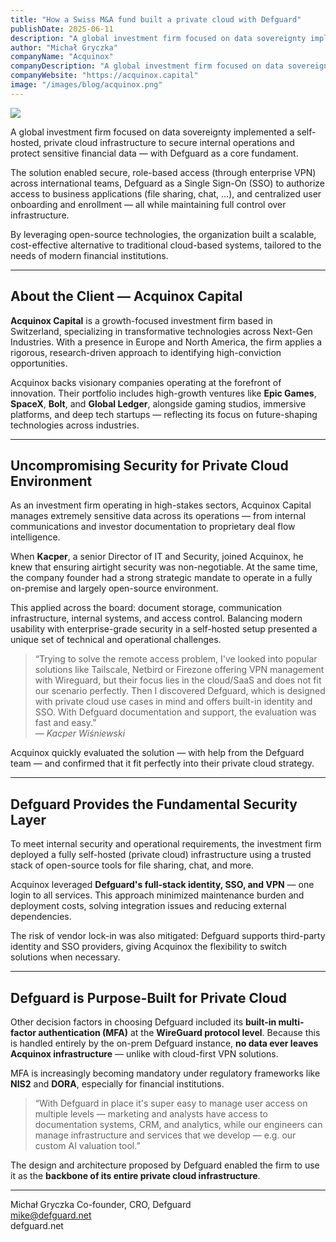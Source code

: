 ---
title: "How a Swiss M&A fund built a private cloud with Defguard"
publishDate: 2025-06-11
description: "A global investment firm focused on data sovereignty implemented a self-hosted, private cloud infrastructure to secure internal operations and protect sensitive financial data — with Defguard as a core fundament."
author: "Michał Gryczka"
companyName: "Acquinox"
companyDescription: "A global investment firm focused on data sovereignty implemented a self-hosted, private cloud infrastructure to secure internal operations and protect sensitive financial data with Defguard as a core fundament."
companyWebsite: "https://acquinox.capital"
image: "/images/blog/acquinox.png"
---

![](/images/blog/acquinox.png)

A global investment firm focused on data sovereignty implemented a self-hosted, private cloud infrastructure to secure internal operations and protect sensitive financial data — with Defguard as a core fundament.

The solution enabled secure, role-based access (through enterprise VPN) across international teams, Defguard as a Single Sign-On (SSO) to authorize access to business applications (file sharing, chat, …), and centralized user onboarding and enrollment — all while maintaining full control over infrastructure.

By leveraging open-source technologies, the organization built a scalable, cost-effective alternative to traditional cloud-based systems, tailored to the needs of modern financial institutions.

---

## About the Client — Acquinox Capital

**Acquinox Capital** is a growth-focused investment firm based in Switzerland, specializing in transformative technologies across Next-Gen Industries. With a presence in Europe and North America, the firm applies a rigorous, research-driven approach to identifying high-conviction opportunities.

Acquinox backs visionary companies operating at the forefront of innovation. Their portfolio includes high-growth ventures like **Epic Games**, **SpaceX**, **Bolt**, and **Global Ledger**, alongside gaming studios, immersive platforms, and deep tech startups — reflecting its focus on future-shaping technologies across industries.

---

## Uncompromising Security for Private Cloud Environment

As an investment firm operating in high-stakes sectors, Acquinox Capital manages extremely sensitive data across its operations — from internal communications and investor documentation to proprietary deal flow intelligence.

When **Kacper**, a senior Director of IT and Security, joined Acquinox, he knew that ensuring airtight security was non-negotiable. At the same time, the company founder had a strong strategic mandate to operate in a fully on-premise and largely open-source environment.

This applied across the board: document storage, communication infrastructure, internal systems, and access control. Balancing modern usability with enterprise-grade security in a self-hosted setup presented a unique set of technical and operational challenges.

> “Trying to solve the remote access problem, I've looked into popular solutions like Tailscale, Netbird or Firezone offering VPN management with Wireguard, but their focus lies in the cloud/SaaS and does not fit our scenario perfectly. Then I discovered Defguard, which is designed with private cloud use cases in mind and offers built-in identity and SSO. With Defguard documentation and support, the evaluation was fast and easy.”  
> — *Kacper Wiśniewski*

Acquinox quickly evaluated the solution — with help from the Defguard team — and confirmed that it fit perfectly into their private cloud strategy.

---

## Defguard Provides the Fundamental Security Layer

To meet internal security and operational requirements, the investment firm deployed a fully self-hosted (private cloud) infrastructure using a trusted stack of open-source tools for file sharing, chat, and more.

Acquinox leveraged **Defguard's full-stack identity, SSO, and VPN** — one login to all services. This approach minimized maintenance burden and deployment costs, solving integration issues and reducing external dependencies.

The risk of vendor lock-in was also mitigated: Defguard supports third-party identity and SSO providers, giving Acquinox the flexibility to switch solutions when necessary.

---

## Defguard is Purpose-Built for Private Cloud

Other decision factors in choosing Defguard included its **built-in multi-factor authentication (MFA)** at the **WireGuard protocol level**. Because this is handled entirely by the on-prem Defguard instance, **no data ever leaves Acquinox infrastructure** — unlike with cloud-first VPN solutions.

MFA is increasingly becoming mandatory under regulatory frameworks like **NIS2** and **DORA**, especially for financial institutions.

> “With Defguard in place it's super easy to manage user access on multiple levels — marketing and analysts have access to documentation systems, CRM, and analytics, while our engineers can manage infrastructure and services that we develop — e.g. our custom AI valuation tool.”

The design and architecture proposed by Defguard enabled the firm to use it as the **backbone of its entire private cloud infrastructure**.

---

Michał Gryczka
Co-founder, CRO, Defguard  
mike@defguard.net  
defguard.net
